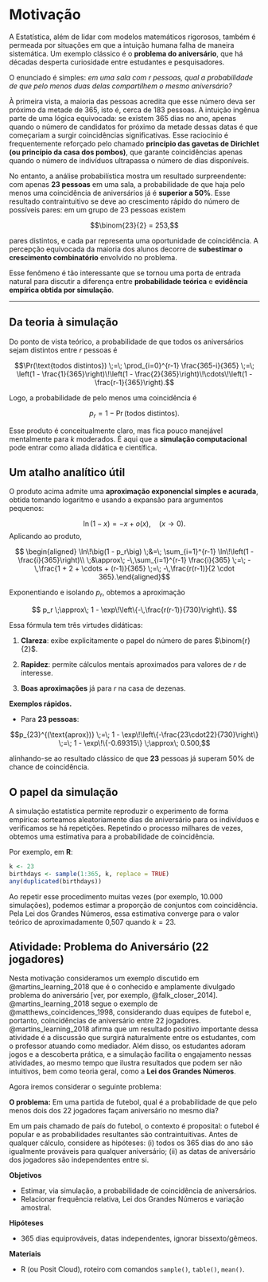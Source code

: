 # Motivação

A Estatística, além de lidar com modelos matemáticos rigorosos, também é permeada por situações em que a intuição humana falha de maneira sistemática. Um exemplo clássico é o **problema do aniversário**, que há décadas desperta curiosidade entre estudantes e pesquisadores.  

O enunciado é simples: *em uma sala com $r$ pessoas, qual a probabilidade de que pelo menos duas delas compartilhem o mesmo aniversário?*  

À primeira vista, a maioria das pessoas acredita que esse número deva ser próximo da metade de 365, isto é, cerca de 183 pessoas. A intuição ingênua parte de uma lógica equivocada: se existem 365 dias no ano, apenas quando o número de candidatos for próximo da metade dessas datas é que começariam a surgir coincidências significativas. Esse raciocínio é frequentemente reforçado pelo chamado **princípio das gavetas de Dirichlet (ou princípio da casa dos pombos)**, que garante coincidências apenas quando o número de indivíduos ultrapassa o número de dias disponíveis.  

No entanto, a análise probabilística mostra um resultado surpreendente: com apenas **23 pessoas** em uma sala, a probabilidade de que haja pelo menos uma coincidência de aniversários já é **superior a 50%**. Esse resultado contraintuitivo se deve ao crescimento rápido do número de possíveis pares: em um grupo de 23 pessoas existem  

$$\binom{23}{2} = 253,$$  

pares distintos, e cada par representa uma oportunidade de coincidência. A percepção equivocada da maioria dos alunos decorre de **subestimar o crescimento combinatório** envolvido no problema.  

Esse fenômeno é tão interessante que se tornou uma porta de entrada natural para discutir a diferença entre **probabilidade teórica** e **evidência empírica obtida por simulação**.  

---

## Da teoria à simulação

Do ponto de vista teórico, a probabilidade de que todos os aniversários sejam distintos entre $r$ pessoas é  

$$\Pr(\text{todos distintos}) \;=\; \prod_{i=0}^{r-1} \frac{365-i}{365}
\;=\; \left(1 - \frac{1}{365}\right)\!\left(1 - \frac{2}{365}\right)\!\cdots\!\left(1 - \frac{r-1}{365}\right).$$  

Logo, a probabilidade de pelo menos uma coincidência é  

$$p_r = 1 - \Pr(\text{todos distintos}).$$  

Esse produto é conceitualmente claro, mas fica pouco manejável mentalmente para $k$ moderados. É aqui que a **simulação computacional** pode entrar como aliada didática e científica.


## Um atalho analítico útil

O produto acima admite uma **aproximação exponencial simples e acurada**, obtida tomando logaritmo e usando a expansão para argumentos pequenos:

$$\ln(1 - x) = -x + o(x), \quad (x \to 0). $$
Aplicando ao produto,

$$
\begin{aligned}
\ln\!\big(1 - p_r\big)
\;&=\;
\sum_{i=1}^{r-1} \ln\!\left(1 - \frac{i}{365}\right)\\
\;&\approx\;
-\,\sum_{i=1}^{r-1} \frac{i}{365}
\;=\;
-\,\frac{1 + 2 + \cdots + (r-1)}{365}
\;=\;
-\,\frac{r(r-1)}{2 \cdot 365}.\end{aligned}$$

Exponentiando e isolando $p_r$, obtemos a aproximação

$$
p_r \;\approx\; 1 - \exp\!\left\{-\,\frac{r(r-1)}{730}\right\}.
$$

Essa fórmula tem três virtudes didáticas:

1) **Clareza**: exibe explicitamente o papel do número de pares $\binom{r}{2}$.

2) **Rapidez**: permite cálculos mentais aproximados para valores de $r$ de interesse.

3) **Boas aproximações** já para $r$ na casa de dezenas.

**Exemplos rápidos.**

- Para **23 pessoas**:  

$$p_{23}^{(\text{aprox})}
  \;=\;
  1 - \exp\!\left\{-\frac{23\cdot22}{730}\right\}
  \;=\;
  1 - \exp\!\{-0.69315\}
  \;\approx\; 0.500,$$
  
alinhando-se ao resultado clássico de que **23** pessoas já superam 50% de chance de coincidência.


## O papel da simulação

A simulação estatística permite reproduzir o experimento de forma empírica: sorteamos aleatoriamente dias de aniversário para os indivíduos e verificamos se há repetições. Repetindo o processo milhares de vezes, obtemos uma estimativa para a probabilidade de coincidência.  

Por exemplo, em **R**:  

```r
k <- 23
birthdays <- sample(1:365, k, replace = TRUE)
any(duplicated(birthdays))
```

Ao repetir esse procedimento muitas vezes (por exemplo, 10.000 simulações), podemos estimar a proporção de conjuntos com coincidência. Pela Lei dos Grandes Números, essa estimativa converge para o valor teórico de aproximadamente 0,507 quando $k=23$.

## Atividade: Problema do Aniversário (22 jogadores)


Nesta motivação consideramos um exemplo discutido em @martins_learning_2018 que é o conhecido e amplamente divulgado problema do aniversário [ver, por exemplo, @falk_closer_2014]. @martins_learning_2018 segue o exemplo de @matthews_coincidences_1998, considerando duas equipes de futebol e, portanto, coincidências de aniversário entre 22 jogadores. @martins_learning_2018 afirma que um resultado positivo importante dessa atividade é a discussão que surgirá naturalmente entre os estudantes, com o professor atuando como mediador. Além disso, os estudantes adoram jogos e a descoberta prática, e a simulação facilita o engajamento nessas atividades, ao mesmo tempo que ilustra resultados que podem ser não intuitivos, bem como teoria geral, como a **Lei dos Grandes Números**.

Agora iremos considerar o seguinte problema:

**O problema:** Em uma partida de futebol, qual é a probabilidade de que pelo menos dois dos 22 jogadores façam aniversário no mesmo dia?

Em um pais chamado de país do futebol, o contexto é proposital: o futebol é popular e as probabilidades resultantes são contraintuitivas. Antes de qualquer cálculo, considere as hipóteses: (i) todos os 365 dias do ano são igualmente prováveis para qualquer aniversário; (ii) as datas de aniversário dos jogadores são independentes entre si.


**Objetivos**

- Estimar, via simulação, a probabilidade de coincidência de aniversários.\
- Relacionar frequência relativa, Lei dos Grandes Números e variação amostral.

**Hipóteses**

- 365 dias equiprováveis, datas independentes, ignorar bissexto/gêmeos.

**Materiais**

- R (ou Posit Cloud), roteiro com comandos `sample()`, `table()`, `mean()`.


